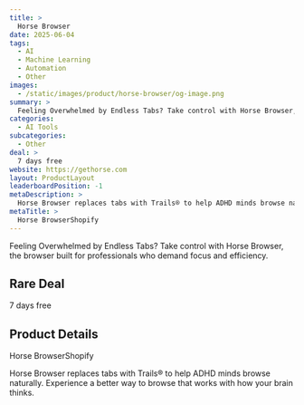 ```yaml
---
title: >
  Horse Browser
date: 2025-06-04
tags:
  - AI
  - Machine Learning
  - Automation
  - Other
images:
  - /static/images/product/horse-browser/og-image.png
summary: >
  Feeling Overwhelmed by Endless Tabs? Take control with Horse Browser, the browser built for professionals who demand focus and efficiency.
categories:
  - AI Tools
subcategories:
  - Other
deal: >
  7 days free
website: https://gethorse.com
layout: ProductLayout
leaderboardPosition: -1
metaDescription: >
  Horse Browser replaces tabs with Trails® to help ADHD minds browse naturally. Experience a better way to browse that works with how your brain thinks.
metaTitle: >
  Horse BrowserShopify
---
```

Feeling Overwhelmed by Endless Tabs? Take control with Horse Browser, the browser built for professionals who demand focus and efficiency.

## Rare Deal

7 days free

## Product Details

Horse BrowserShopify

Horse Browser replaces tabs with Trails® to help ADHD minds browse naturally. Experience a better way to browse that works with how your brain thinks.
